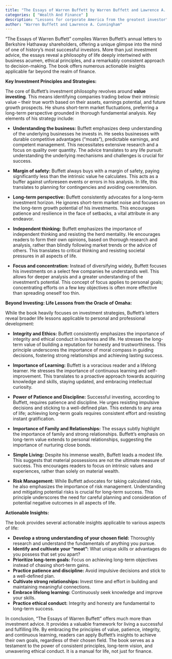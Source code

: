 ```yaml
---
title: "The Essays of Warren Buffett by Warren Buffett and Lawrence A. Cunningham"
categories: [ "Wealth And Finance" ]
description: "Lessons for corporate America from the greatest investor"
author: "Warren Buffett and Lawrence A. Cunningham"
---
```

"The Essays of Warren Buffett" compiles Warren Buffett's annual letters to Berkshire Hathaway shareholders, offering a unique glimpse into the mind of one of history's most successful investors.  More than just investment advice, the essays reveal a philosophy of life deeply intertwined with business acumen, ethical principles, and a remarkably consistent approach to decision-making.  The book offers numerous actionable insights applicable far beyond the realm of finance.

**Key Investment Principles and Strategies:**

The core of Buffett's investment philosophy revolves around **value investing**. This means identifying companies trading below their intrinsic value – their true worth based on their assets, earnings potential, and future growth prospects. He shuns short-term market fluctuations, preferring a long-term perspective grounded in thorough fundamental analysis. Key elements of his strategy include:

* **Understanding the business:**  Buffett emphasizes deep understanding of the underlying businesses he invests in. He seeks businesses with durable competitive advantages ("moats"), predictable earnings, and competent management.  This necessitates extensive research and a focus on quality over quantity.  The advice translates to any life pursuit: understanding the underlying mechanisms and challenges is crucial for success.

* **Margin of safety:** Buffett always buys with a margin of safety, paying significantly less than the intrinsic value he calculates.  This acts as a buffer against unforeseen events or errors in his analysis.  In life, this translates to planning for contingencies and avoiding overextension.

* **Long-term perspective:**  Buffett consistently advocates for a long-term investment horizon. He ignores short-term market noise and focuses on the long-term growth potential of his investments. This encourages patience and resilience in the face of setbacks, a vital attribute in any endeavor.

* **Independent thinking:**  Buffett emphasizes the importance of independent thinking and resisting the herd mentality. He encourages readers to form their own opinions, based on thorough research and analysis, rather than blindly following market trends or the advice of others.  This translates to critical thinking and resisting societal pressures in all aspects of life.

* **Focus and concentration:**  Instead of diversifying widely, Buffett focuses his investments on a select few companies he understands well. This allows for deeper analysis and a greater understanding of the investment's potential.  This concept of focus applies to personal goals; concentrating efforts on a few key objectives is often more effective than spreading oneself too thin.

**Beyond Investing: Life Lessons from the Oracle of Omaha:**

While the book heavily focuses on investment strategies, Buffett's letters reveal broader life lessons applicable to personal and professional development:

* **Integrity and Ethics:**  Buffett consistently emphasizes the importance of integrity and ethical conduct in business and life. He stresses the long-term value of building a reputation for honesty and trustworthiness. This principle underscores the importance of moral compass in guiding decisions, fostering strong relationships and achieving lasting success.

* **Importance of Learning:**  Buffett is a voracious reader and a lifelong learner. He stresses the importance of continuous learning and self-improvement. This translates to a proactive approach towards acquiring knowledge and skills, staying updated, and embracing intellectual curiosity.

* **Power of Patience and Discipline:**  Successful investing, according to Buffett, requires patience and discipline.  He urges resisting impulsive decisions and sticking to a well-defined plan.  This extends to any area of life; achieving long-term goals requires consistent effort and resisting instant gratification.

* **Importance of Family and Relationships:**  The essays subtly highlight the importance of family and strong relationships. Buffett's emphasis on long-term value extends to personal relationships, suggesting the importance of nurturing close bonds.

* **Simple Living:**  Despite his immense wealth, Buffett leads a modest life. This suggests that material possessions are not the ultimate measure of success.  This encourages readers to focus on intrinsic values and experiences, rather than solely on material wealth.

* **Risk Management:**  While Buffett advocates for taking calculated risks, he also emphasizes the importance of risk management.  Understanding and mitigating potential risks is crucial for long-term success.  This principle underscores the need for careful planning and consideration of potential negative outcomes in all aspects of life.


**Actionable Insights:**

The book provides several actionable insights applicable to various aspects of life:

* **Develop a strong understanding of your chosen field:** Thoroughly research and understand the fundamentals of anything you pursue.
* **Identify and cultivate your "moat":**  What unique skills or advantages do you possess that set you apart?
* **Prioritize long-term goals:** Focus on achieving long-term objectives instead of chasing short-term gains.
* **Practice patience and discipline:** Avoid impulsive decisions and stick to a well-defined plan.
* **Cultivate strong relationships:** Invest time and effort in building and maintaining meaningful connections.
* **Embrace lifelong learning:** Continuously seek knowledge and improve your skills.
* **Practice ethical conduct:** Integrity and honesty are fundamental to long-term success.


In conclusion, "The Essays of Warren Buffett" offers much more than investment advice. It provides a valuable framework for living a successful and fulfilling life. By embracing the principles of value, patience, integrity, and continuous learning, readers can apply Buffett's insights to achieve their own goals, regardless of their chosen field. The book serves as a testament to the power of consistent principles, long-term vision, and unwavering ethical conduct.  It is a manual for life, not just for finance.

